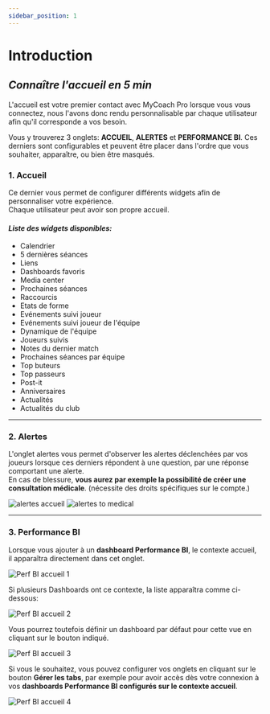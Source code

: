 ```yaml
---
sidebar_position: 1
---
```



# Introduction
## _Connaître l'accueil en 5 min_  
  

L'accueil est votre premier contact avec MyCoach Pro lorsque vous vous connectez, nous l'avons donc rendu personnalisable par chaque utilisateur afin qu'il corresponde a vos besoin.

Vous y trouverez 3 onglets: **ACCUEIL**, **ALERTES** et **PERFORMANCE BI**. Ces derniers sont configurables et peuvent être placer dans l'ordre que vous souhaiter, apparaître, ou bien être masqués.

### **1\. Accueil**

Ce dernier vous permet de configurer différents widgets afin de personnaliser votre expérience.  
Chaque utilisateur peut avoir son propre accueil. 

#### **_Liste des widgets disponibles:_**  

- Calendrier
- 5 dernières séances
- Liens
- Dashboards favoris
- Media center
- Prochaines séances
- Raccourcis
- Etats de forme
- Evénements suivi joueur
- Evénements suivi joueur de l'équipe
- Dynamique de l'équipe
- Joueurs suivis
- Notes du dernier match
- Prochaines séances par équipe
- Top buteurs
- Top passeurs
- Post-it
- Anniversaires
- Actualités
- Actualités du club  
  
***

### **2\. Alertes**

L'onglet alertes vous permet d'observer les alertes déclenchées par vos joueurs lorsque ces derniers répondent à une question, par une réponse comportant une alerte.  
En cas de blessure, **vous aurez par exemple la possibilité de créer une consultation médicale**. (nécessite des droits spécifiques sur le compte.)

![alertes accueil](home-alerts.png)
![alertes to medical](medical-alert.png)

***

### **3\. Performance BI**  
  
Lorsque vous ajouter à un **dashboard Performance BI**, le contexte accueil, il apparaîtra directement dans cet onglet.  

![Perf BI accueil 1](dashboard-home2.png)  

Si plusieurs Dashboards ont ce contexte, la liste apparaîtra comme ci-dessous:  

![Perf BI accueil 2](dashboard-home1.png)  
  
Vous pourrez toutefois définir un dashboard par défaut pour cette vue en cliquant sur le bouton indiqué.

![Perf BI accueil 3](default-dashboard-home.png)  

Si vous le souhaitez, vous pouvez configurer vos onglets en cliquant sur le bouton **Gérer les tabs**, par exemple pour avoir accès dès votre connexion à vos **dashboards Performance BI configurés sur le contexte accueil**.  


![Perf BI accueil 4](tabs-management.png)  


